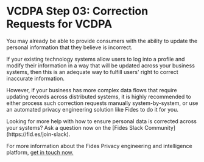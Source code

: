 
# VCDPA Step 03: Correction Requests for VCDPA

You may already be able to provide consumers with the ability to update the personal information that they believe is incorrect.

If your existing technology systems allow users to log into a profile and modify their information in a way that will be updated across your business systems, then this is an adequate way to fulfill users' right to correct inaccurate information.

However, if your business has more complex data flows that require updating records across distributed systems, it is highly recommended to either process such correction requests manually system-by-system, or use an automated privacy engineering solution like Fides to do it for you.


<Callout emoji="" type="info">
Looking for more help with how to ensure personal data is corrected across your systems? Ask a question now on the [Fides Slack Community](https://fid.es/join-slack).

For more information about the Fides Privacy engineering and intelligence platform, [get in touch now.](https://ethyca.com/book-demo?utm_source=docs-site)
</Callout>
